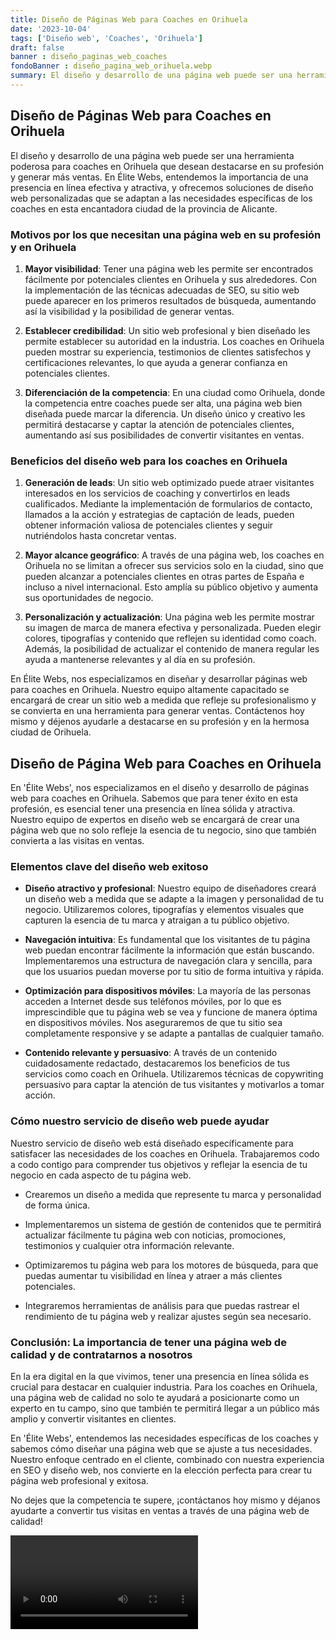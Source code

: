 ```yaml
---
title: Diseño de Páginas Web para Coaches en Orihuela
date: '2023-10-04'
tags: ['Diseño web', 'Coaches', 'Orihuela']
draft: false
banner : diseño_paginas_web_coaches
fondoBanner : diseño_pagina_web_orihuela.webp
summary: El diseño y desarrollo de una página web puede ser una herramienta poderosa para coaches en Orihuela que desean destacarse en su profesión y generar más ventas. En Élite Webs, entendemos la importancia de una presencia en línea efectiva y atractiva, y ofrecemos soluciones de diseño web personalizadas que se adaptan a las necesidades específicas de los coaches en esta encantadora ciudad de la provincia de Alicante.
---
```


## Diseño de Páginas Web para Coaches en Orihuela

El diseño y desarrollo de una página web puede ser una herramienta poderosa para coaches en Orihuela que desean destacarse en su profesión y generar más ventas. En Élite Webs, entendemos la importancia de una presencia en línea efectiva y atractiva, y ofrecemos soluciones de diseño web personalizadas que se adaptan a las necesidades específicas de los coaches en esta encantadora ciudad de la provincia de Alicante.

### Motivos por los que necesitan una página web en su profesión y en Orihuela

1. **Mayor visibilidad**: Tener una página web les permite ser encontrados fácilmente por potenciales clientes en Orihuela y sus alrededores. Con la implementación de las técnicas adecuadas de SEO, su sitio web puede aparecer en los primeros resultados de búsqueda, aumentando así la visibilidad y la posibilidad de generar ventas.

2. **Establecer credibilidad**: Un sitio web profesional y bien diseñado les permite establecer su autoridad en la industria. Los coaches en Orihuela pueden mostrar su experiencia, testimonios de clientes satisfechos y certificaciones relevantes, lo que ayuda a generar confianza en potenciales clientes.

3. **Diferenciación de la competencia**: En una ciudad como Orihuela, donde la competencia entre coaches puede ser alta, una página web bien diseñada puede marcar la diferencia. Un diseño único y creativo les permitirá destacarse y captar la atención de potenciales clientes, aumentando así sus posibilidades de convertir visitantes en ventas.

### Beneficios del diseño web para los coaches en Orihuela

1. **Generación de leads**: Un sitio web optimizado puede atraer visitantes interesados en los servicios de coaching y convertirlos en leads cualificados. Mediante la implementación de formularios de contacto, llamados a la acción y estrategias de captación de leads, pueden obtener información valiosa de potenciales clientes y seguir nutriéndolos hasta concretar ventas.

2. **Mayor alcance geográfico**: A través de una página web, los coaches en Orihuela no se limitan a ofrecer sus servicios solo en la ciudad, sino que pueden alcanzar a potenciales clientes en otras partes de España e incluso a nivel internacional. Esto amplía su público objetivo y aumenta sus oportunidades de negocio.

3. **Personalización y actualización**: Una página web les permite mostrar su imagen de marca de manera efectiva y personalizada. Pueden elegir colores, tipografías y contenido que reflejen su identidad como coach. Además, la posibilidad de actualizar el contenido de manera regular les ayuda a mantenerse relevantes y al día en su profesión.

En Élite Webs, nos especializamos en diseñar y desarrollar páginas web para coaches en Orihuela. Nuestro equipo altamente capacitado se encargará de crear un sitio web a medida que refleje su profesionalismo y se convierta en una herramienta para generar ventas. Contáctenos hoy mismo y déjenos ayudarle a destacarse en su profesión y en la hermosa ciudad de Orihuela.

<GifSeo />

<Cta />

## Diseño de Página Web para Coaches en Orihuela

En 'Élite Webs', nos especializamos en el diseño y desarrollo de páginas web para coaches en Orihuela. Sabemos que para tener éxito en esta profesión, es esencial tener una presencia en línea sólida y atractiva. Nuestro equipo de expertos en diseño web se encargará de crear una página web que no solo refleje la esencia de tu negocio, sino que también convierta a las visitas en ventas.

### Elementos clave del diseño web exitoso

- **Diseño atractivo y profesional**: Nuestro equipo de diseñadores creará un diseño web a medida que se adapte a la imagen y personalidad de tu negocio. Utilizaremos colores, tipografías y elementos visuales que capturen la esencia de tu marca y atraigan a tu público objetivo.

- **Navegación intuitiva**: Es fundamental que los visitantes de tu página web puedan encontrar fácilmente la información que están buscando. Implementaremos una estructura de navegación clara y sencilla, para que los usuarios puedan moverse por tu sitio de forma intuitiva y rápida.

- **Optimización para dispositivos móviles**: La mayoría de las personas acceden a Internet desde sus teléfonos móviles, por lo que es imprescindible que tu página web se vea y funcione de manera óptima en dispositivos móviles. Nos aseguraremos de que tu sitio sea completamente responsive y se adapte a pantallas de cualquier tamaño.

- **Contenido relevante y persuasivo**: A través de un contenido cuidadosamente redactado, destacaremos los beneficios de tus servicios como coach en Orihuela. Utilizaremos técnicas de copywriting persuasivo para captar la atención de tus visitantes y motivarlos a tomar acción.

### Cómo nuestro servicio de diseño web puede ayudar

Nuestro servicio de diseño web está diseñado específicamente para satisfacer las necesidades de los coaches en Orihuela. Trabajaremos codo a codo contigo para comprender tus objetivos y reflejar la esencia de tu negocio en cada aspecto de tu página web.

- Crearemos un diseño a medida que represente tu marca y personalidad de forma única.

- Implementaremos un sistema de gestión de contenidos que te permitirá actualizar fácilmente tu página web con noticias, promociones, testimonios y cualquier otra información relevante.

- Optimizaremos tu página web para los motores de búsqueda, para que puedas aumentar tu visibilidad en línea y atraer a más clientes potenciales.

- Integraremos herramientas de análisis para que puedas rastrear el rendimiento de tu página web y realizar ajustes según sea necesario.

### Conclusión: La importancia de tener una página web de calidad y de contratarnos a nosotros

En la era digital en la que vivimos, tener una presencia en línea sólida es crucial para destacar en cualquier industria. Para los coaches en Orihuela, una página web de calidad no solo te ayudará a posicionarte como un experto en tu campo, sino que también te permitirá llegar a un público más amplio y convertir visitantes en clientes.

En 'Élite Webs', entendemos las necesidades específicas de los coaches y sabemos cómo diseñar una página web que se ajuste a tus necesidades. Nuestro enfoque centrado en el cliente, combinado con nuestra experiencia en SEO y diseño web, nos convierte en la elección perfecta para crear tu página web profesional y exitosa.

No dejes que la competencia te supere, ¡contáctanos hoy mismo y déjanos ayudarte a convertir tus visitas en ventas a través de una página web de calidad!

<Video />

<CtaBot job='Coaches' city='Orihuela'/>

<Gmaps query='Orihuela+españa+maps' />